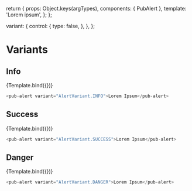
<Meta title="pub-alert" component={PubAlert} />

  return {
    props: Object.keys(argTypes),
    components: { PubAlert },
    template: '<pub-alert v-bind="$props">Lorem ipsum</pub-alert>',
  };
};

  variant: {
    control: {
      type: false,
    },
  },
};

# Variants

## Info

<Canvas>
  <Story
    name="Info"
    args={{ visible: true, variant: AlertVariant.INFO }}
    argTypes={commonArgTypes}
  >
    {Template.bind({})}
  </Story>
</Canvas>

```javascript
<pub-alert variant="AlertVariant.INFO">Lorem Ipsum</pub-alert>
```

<ArgsTable story="Info" />

## Success

<Canvas>
  <Story
    name="Success"
    args={{ visible: true, variant: AlertVariant.SUCCESS }}
    argTypes={commonArgTypes}
  >
    {Template.bind({})}
  </Story>
</Canvas>

```javascript
<pub-alert variant="AlertVariant.SUCCESS">Lorem Ipsum</pub-alert>
```

<ArgsTable story="Success" />

## Danger

<Canvas>
  <Story
    name="Danger"
    args={{ visible: true, variant: AlertVariant.DANGER }}
    argTypes={commonArgTypes}
  >
    {Template.bind({})}
  </Story>
</Canvas>

```javascript
<pub-alert variant="AlertVariant.DANGER">Lorem Ipsum</pub-alert>
```

<ArgsTable story="Danger" />
